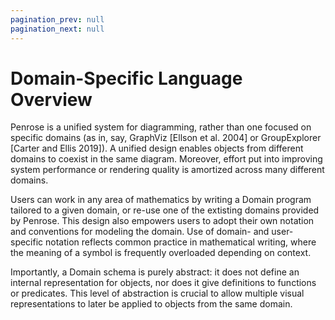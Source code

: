 ```yaml
---
pagination_prev: null
pagination_next: null
---
```


# Domain-Specific Language Overview

Penrose is a unified system for diagramming, rather than one focused on specific domains (as in, say, GraphViz [Ellson et al. 2004] or GroupExplorer [Carter and Ellis 2019]). A unified design enables objects from different domains to coexist in the same diagram. Moreover, effort put into improving system performance or rendering quality is amortized across many different domains.

Users can work in any area of mathematics by writing a Domain program tailored to a given domain, or re-use one of the extisting domains provided by Penrose. This design also empowers users to adopt their own notation and conventions for modeling the domain. Use of domain- and user- specific notation reflects common practice in mathematical writing, where the meaning of a symbol is frequently overloaded depending on context.

Importantly, a Domain schema is purely abstract: it does not define an internal representation for objects, nor does it give definitions to functions or predicates. This level of abstraction is crucial to allow multiple visual representations to later be applied to objects from the same domain.




